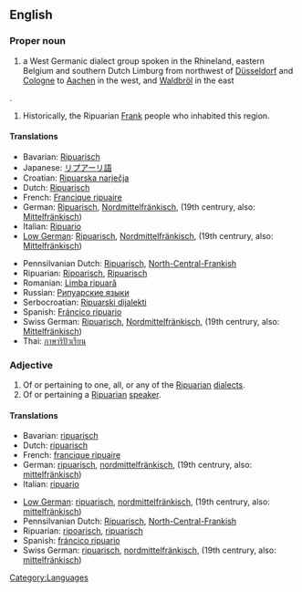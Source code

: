 {{wikipedia|Ripuarian (language)}}
==English==
{{wikipedia|Ripuarian Franks}}

===Proper noun===
{{en-proper noun|Ripuarians}}

# a West Germanic dialect group spoken in the Rhineland, eastern Belgium and southern Dutch Limburg from northwest of [[Düsseldorf]] and [[Cologne]] to [[Aachen]] in the west, and [[Waldbröl]] in the east
.
# Historically, the Ripuarian [[Frank]] people who inhabited this region.

====Translations====
{{top}}
* Bavarian: [[Ripuarisch]]
* Japanese: [[リプアーリ語]]
* Croatian: [[Ripuarska narječja]]
* Dutch: [[Ripuarisch]]
* French: [[Francique ripuaire]]
* German: [[Ripuarisch]], [[Nordmittelfränkisch]], (19th centrury, also: [[Mittelfränkisch]])
* Italian: [[Ripuario]]
* [[Low German]]: [[Ripuarisch]], [[Nordmittelfränkisch]], (19th centrury, also: [[Mittelfränkisch]])
{{mid}}
* Pennsilvanian Dutch: [[Ripuarisch]], [[North-Central-Frankish]]
* Ripuarian: [[Ripoarisch]], [[Ripuarisch]]
* Romanian: [[Limba ripuară]]
* Russian: [[Рипуарские языки]]
* Serbocroatian: [[Ripuarski dijalekti]]
* Spanish: [[Fráncico ripuario]]
* Swiss German: [[Ripuarisch]], [[Nordmittelfränkisch]], (19th centrury, also: [[Mittelfränkisch]])
* Thai: [[ภาษาริปัวเรียน]]
{{bottom}}

===Adjective===
{{en-adj}}

# Of or pertaining to one, all, or any of the [[Ripuarian]] [[dialect]]s.
# Of or pertaining a [[Ripuarian]] [[speaker]].

====Translations====
{{top}}
* Bavarian: [[ripuarisch]]
* Dutch: [[ripuarisch]]
* French: [[francique ripuaire]]
* German: [[ripuarisch]], [[nordmittelfränkisch]], (19th centrury, also: [[mittelfränkisch]])
* Italian: [[ripuario]]
{{mid}}
* [[Low German]]: [[ripuarisch]], [[nordmittelfränkisch]], (19th centrury, also: [[mittelfränkisch]])
* Pennsilvanian Dutch: [[Ripuarisch]], [[North-Central-Frankish]]
* Ripuarian: [[ripoarisch]], [[ripuarisch]]
* Spanish: [[fráncico ripuario]]
* Swiss German: [[ripuarisch]], [[nordmittelfränkisch]], (19th centrury, also: [[mittelfränkisch]])
{{bottom}}

[[Category:Languages]]